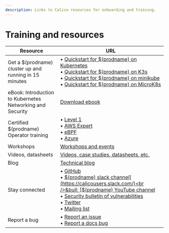 ```yaml
---
description: Links to Calico resources for onboarding and training.
---
```


# Training and resources

| Resource                                                  | URL                                                          |
| --------------------------------------------------------- | ------------------------------------------------------------ |
| Get a $(prodname) cluster up and running in 15 minutes   | &bull; [Quickstart for $(prodname) on Kubernetes](../getting-started/kubernetes/quickstart.mdx)<br/>&bull; [Quickstart for $(prodname) on K3s](../getting-started/kubernetes/k3s/quickstart.mdx)<br/>&bull; [Quickstart for $(prodname) on minikube](../getting-started/kubernetes/minikube.mdx)<br/>&bull; [Quickstart for $(prodname) on MicroK8s](../getting-started/kubernetes/microk8s.mdx) |
| eBook: Introduction to Kubernetes Networking and Security | [Download ebook](https://www.tigera.io/lp/kubernetes-networking-ebook/) |
| Certified $(prodname) Operator training                  | &bull; [Level 1](https://academy.tigera.io/course/certified-calico-operator-level-1/)<br/>&bull; [AWS Expert](https://academy.tigera.io/course/certified-calico-operator-aws-expert/)<br/>&bull; [eBPF](https://academy.tigera.io/course/certified-calico-operator-ebpf/)<br/>&bull; [Azure](https://academy.tigera.io/course/certified-calico-operator-azure-expert/) |
| Workshops                                                 | [Workshops and events](https://www.tigera.io/events/)        |
| Videos, datasheets                                        | [Videos, case studies, datasheets, etc.](https://www.tigera.io/resources/) |
| Blog                                                      | [Technical blog](https://www.tigera.io/blog/?_sft_post_tag=project-calico) |
| Stay connected                                            | &bull; [GitHub](https://github.com/projectcalico/calico)<br/>&bull; [$(prodname) slack channel](https://calicousers.slack.com/)<br />&bull; [$(prodname) YouTube channel](https://www.youtube.com/channel/UCFpTnXDNcBoXI4gqCDmegFA)<br/>&bull; [Security bulletin of vulnerabilities](https://www.tigera.io/security-bulletins/)<br/>&bull; [Twitter](https://twitter.com/projectcalico)<br/>&bull; [Mailing list](https://www.tigera.io/project-calico/) |
| Report a bug                                              | &bull; [Report an issue](https://github.com/projectcalico/calico/blob/master/CONTRIBUTING.md)<br />&bull; [Report a docs bug](https://github.com/tigera/docs/issues) |
